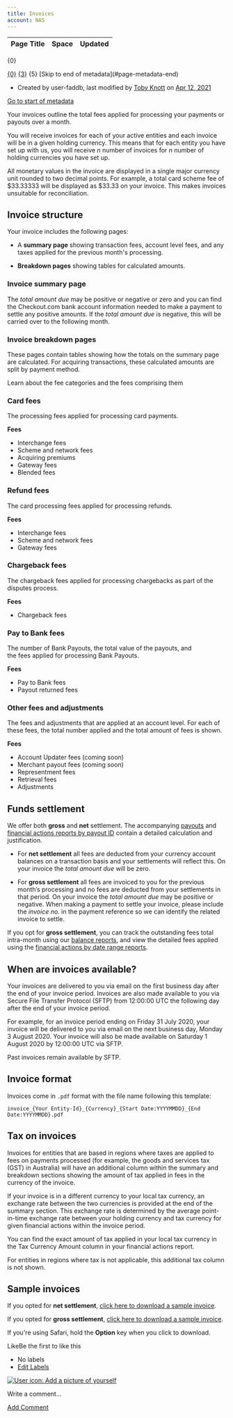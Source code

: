 ```yaml
---
title: Invoices
account: NAS
---
```


<table class="aui"> <thead> <tr class="header"> <th class="search-result-title">Page Title</th> <th class="search-result-space">Space</th> <th class="search-result-date">Updated</th> </tr> </thead> </table> <p class="search-result-count">{0}</p> <tr class="search-result"> <td class="search-result-title"><a href="{1}" class="content-type-{2}"><span>{0}</span></a></td> <td class="search-result-space"><a class="space" href="/display/{4}/" title="{3}">{3}</a></td> <td class="search-result-date"><span class="date" title="{6}">{5}</span></td> </tr> [Skip to end of metadata](#page-metadata-end)

*   Created by user-faddb, last modified by [Toby Knott](    /display/~toby.knott
    ) on [Apr 12, 2021](/pages/diffpagesbyversion.action?pageId=8488094&selectedPageVersions=6&selectedPageVersions=7 "Show changes")

[Go to start of metadata](#page-metadata-start)

Your invoices outline the total fees applied for processing your payments or payouts over a month.

You will receive invoices for each of your active entities and each invoice will be in a given holding currency. This means that for each entity you have set up with us, you will receive _n_ number of invoices for _n_ number of holding currencies you have set up.

All monetary values in the invoice are displayed in a single major currency unit rounded to two decimal points. For example, a total card scheme fee of $33.33333 will be displayed as $33.33 on your invoice. This makes invoices unsuitable for reconciliation.

Invoice structure
-----------------

Your invoice includes the following pages:

*   A **summary page** showing transaction fees, account level fees, and any taxes applied for the previous month's processing.

*   **Breakdown pages** showing tables for calculated amounts.

### Invoice summary page

The _total amount due_ may be positive or negative or zero and you can find the Checkout.com bank account information needed to make a payment to settle any positive amounts. If the _total amount due_ is negative, this will be carried over to the following month.

### Invoice breakdown pages

These pages contain tables showing how the totals on the summary page are calculated. For acquiring transactions, these calculated amounts are split by payment method.

 Learn about the fee categories and the fees comprising them

### Card fees

The processing fees applied for processing card payments.

**Fees**

*   Interchange fees
*   Scheme and network fees
*   Acquiring premiums
*   Gateway fees
*   Blended fees

### Refund fees

The card processing fees applied for processing refunds.

**Fees**

*   Interchange fees
*   Scheme and network fees
*   Gateway fees

### Chargeback fees

The chargeback fees applied for processing chargebacks as part of the disputes process.

**Fees**

*   Chargeback fees

### Pay to Bank fees

The number of Bank Payouts, the total value of the payouts, and the fees applied for processing Bank Payouts.

**Fees**

*   Pay to Bank fees
*   Payout returned fees

### Other fees and adjustments

The fees and adjustments that are applied at an account level. For each of these fees, the total number applied and the total amount of fees is shown.

**Fees**

*   Account Updater fees (coming soon)
*   Merchant payout fees (coming soon)
*   Representment fees
*   Retrieval fees
*   Adjustments

Funds settlement
----------------

We offer both **gross** and **net** settlement. The accompanying [payouts](/display/x/Payouts+reports) and [financial actions reports by payout ID](/display/x/Financial+actions+reports) contain a detailed calculation and justification.

*   For **net settlement** all fees are deducted from your currency account balances on a transaction basis and your settlements will reflect this. On your invoice the _total amount due_ will be zero.
    

*   For **gross settlement** all fees are invoiced to you for the previous month’s processing and no fees are deducted from your settlements in that period. On your invoice the _total amount due_ may be positive or negative. When making a payment to settle your invoice, please include the _invoice no._ in the payment reference so we can identify the related invoice to settle.
    

If you opt for **gross settlement**, you can track the outstanding fees total intra-month using our [balance reports](/display/x/Balance+reports), and view the detailed fees applied using the [financial actions by date range reports](/display/x/Financial+actions+reports).

When are invoices available?
----------------------------

Your invoices are delivered to you via email on the first business day after the end of your invoice period. Invoices are also made available to you via Secure File Transfer Protocol (SFTP) from 12:00:00 UTC the following day after the end of your invoice period.

For example, for an invoice period ending on Friday 31 July 2020, your invoice will be delivered to you via email on the next business day, Monday 3 August 2020. Your invoice will also be made available on Saturday 1 August 2020 by 12:00:00 UTC via SFTP.

Past invoices remain available by SFTP.

Invoice format
--------------

Invoices come in `.pdf` format with the file name following this template:

`invoice_{Your Entity-Id}_{Currency}_{Start Date:YYYYMMDD}_{End Date:YYYYMMDD}.pdf`

Tax on invoices
---------------

Invoices for entities that are based in regions where taxes are applied to fees on payments processed (for example, the goods and services tax (GST) in Australia) will have an additional column within the summary and breakdown sections showing the amount of tax applied in fees in the currency of the invoice.

If your invoice is in a different currency to your local tax currency, an exchange rate between the two currencies is provided at the end of the summary section. This exchange rate is determined by the average point-in-time exchange rate between your holding currency and tax currency for given financial actions within the invoice period.

You can find the exact amount of tax applied in your local tax currency in the Tax Currency Amount column in your financial actions report.

For entities in regions where tax is not applicable, this additional tax column is not shown.

Sample invoices
---------------

If you opted for **net settlement**, [click here to download a sample invoice](https://assets.checkout.com/docs/downloads/sample_invoice_net.pdf).

If you opted for **gross settlement**, [click here to download a sample invoice](https://assets.checkout.com/docs/downloads/sample_invoice.pdf).

If you're using Safari, hold the **Option** key when you click to download.

LikeBe the first to like this

*   No labels
*   [Edit Labels](# "Edit Labels (Type 'l')")

[![User icon: Add a picture of yourself](/s/en_GB/7901/abf7b35644d5a5d1d7e4b0969a83e8eb2b569fb5/_/images/icons/profilepics/add_profile_pic.svg)](/users/profile/editmyprofilepicture.action)

Write a comment…

[Add Comment](/display/x/Invoices?showComments=true&showCommentArea=true#addcomment)

